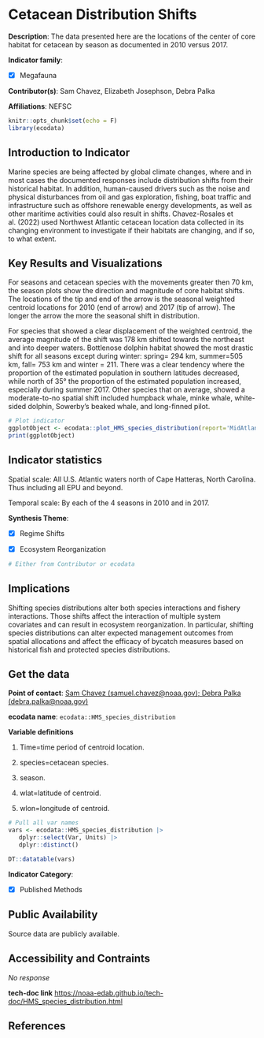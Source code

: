 # Cetacean Distribution Shifts

**Description**: The data presented here are the locations of the center of core habitat for cetacean by season as documented in 2010 versus 2017.

**Indicator family**: 

- [X] Megafauna


**Contributor(s)**: Sam Chavez, Elizabeth Josephson, Debra Palka

**Affiliations**: NEFSC

```{r echo=FALSE}
knitr::opts_chunk$set(echo = F)
library(ecodata)
```
## Introduction to Indicator
Marine species are being affected by global climate changes, where and in most cases the documented responses include distribution shifts from their historical habitat. In addition, human-caused drivers such as the noise and physical disturbances from oil and gas exploration, fishing, boat traffic and infrastructure such as offshore renewable energy developments, as well as other maritime activities could also result in shifts. Chavez-Rosales et al. (2022) used Northwest Atlantic cetacean location data collected in its changing environment to investigate if their habitats are changing, and if so, to what extent.

## Key Results and Visualizations
For seasons and cetacean species with the movements greater then 70 km, the season plots show the direction and magnitude of core habitat shifts. The locations of the tip and end of the arrow is the seasonal weighted centroid locations for 2010 (end of arrow) and 2017 (tip of arrow). The longer the arrow the more the seasonal shift in distribution. 
For species that showed a clear displacement of the weighted centroid, the average magnitude of the shift was 178 km shifted towards the northeast and into deeper waters. Bottlenose dolphin habitat showed the most drastic shift for all seasons except during winter: spring= 294 km, summer=505 km, fall= 753 km and winter = 211. There was a clear tendency where the proportion of the estimated population in southern latitudes decreased, while north of 35° the proportion of the estimated population increased, especially during summer 2017. Other species that on average, showed a moderate-to-no spatial shift included humpback whale, minke whale, white-sided dolphin, Sowerby’s beaked whale, and long-finned pilot.

```{r plot_HMS_species_distributionMAB}
# Plot indicator
ggplotObject <- ecodata::plot_HMS_species_distribution(report='MidAtlantic')
print(ggplotObject)
```


## Indicator statistics 
Spatial scale: All U.S. Atlantic waters north of Cape Hatteras, North Carolina. Thus including all EPU and beyond.

Temporal scale: By each of the 4 seasons in 2010 and in 2017.

**Synthesis Theme**:

- [X] Regime Shifts
- [X] Ecosystem Reorganization


```{r autostats_HMS_species_distribution}
# Either from Contributor or ecodata
```

## Implications
Shifting species distributions alter both species interactions and fishery interactions. Those shifts affect the interaction of multiple system covariates and can result in ecosystem reorganization. In particular, shifting species distributions can alter expected management outcomes from spatial allocations and affect the efficacy of bycatch measures based on historical fish and protected species distributions.

## Get the data

**Point of contact**: [Sam Chavez (samuel.chavez@noaa.gov); Debra Palka (debra.palka@noaa.gov)](mailto:Sam Chavez (samuel.chavez@noaa.gov); Debra Palka (debra.palka@noaa.gov)){.email}

**ecodata name**: `ecodata::HMS_species_distribution`

**Variable definitions**

1) Time=time period of centroid location.  2) species=cetacean species.  3) season.  
4) wlat=latitude of centroid.  5) wlon=longitude of centroid.

```{r vars_HMS_species_distribution}
# Pull all var names
vars <- ecodata::HMS_species_distribution |>
   dplyr::select(Var, Units) |>
   dplyr::distinct()

DT::datatable(vars)
```
**Indicator Category**:

- [X] Published Methods


## Public Availability

Source data are publicly available.

## Accessibility and Contraints

_No response_

**tech-doc link**
<https://noaa-edab.github.io/tech-doc/HMS_species_distribution.html>

## References


